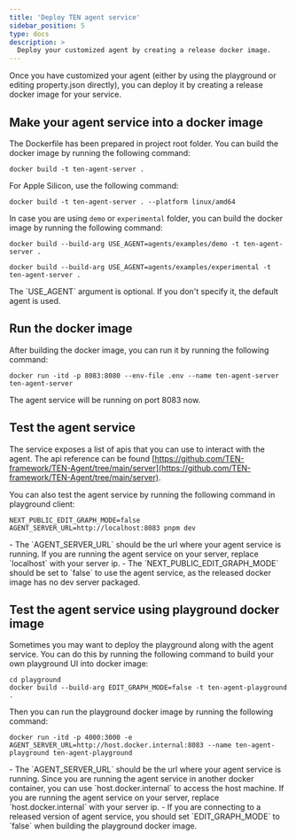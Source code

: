 ```yaml
---
title: 'Deploy TEN agent service'
sidebar_position: 5
type: docs
description: >
  Deploy your customized agent by creating a release docker image.
---
```


Once you have customized your agent (either by using the playground or editing property.json directly), you can deploy it by creating a release docker image for your service.

## Make your agent service into a docker image

The Dockerfile has been prepared in project root folder. You can build the docker image by running the following command:

```shell
docker build -t ten-agent-server .
```

For Apple Silicon, use the following command:

```shell
docker build -t ten-agent-server . --platform linux/amd64
```

In case you are using `demo` or `experimental` folder, you can build the docker image by running the following command:

```shell
docker build --build-arg USE_AGENT=agents/examples/demo -t ten-agent-server .
```

```shell
docker build --build-arg USE_AGENT=agents/examples/experimental -t ten-agent-server .
```

<Admonition type="info">
The `USE_AGENT` argument is optional. If you don't specify it, the default agent is used.
</Admonition>

## Run the docker image

After building the docker image, you can run it by running the following command:

```shell
docker run -itd -p 8083:8080 --env-file .env --name ten-agent-server ten-agent-server
```

The agent service will be running on port 8083 now.

## Test the agent service

The service exposes a list of apis that you can use to interact with the agent. The api reference can be found [https://github.com/TEN-framework/TEN-Agent/tree/main/server](https://github.com/TEN-framework/TEN-Agent/tree/main/server).

You can also test the agent service by running the following command in playground client:

```shell
NEXT_PUBLIC_EDIT_GRAPH_MODE=false AGENT_SERVER_URL=http://localhost:8083 pnpm dev
```

<Admonition type="info">
- The `AGENT_SERVER_URL` should be the url where your agent service is running. If you are running the agent service on your server, replace `localhost` with your server ip.
- The `NEXT_PUBLIC_EDIT_GRAPH_MODE` should be set to `false` to use the agent service, as the released docker image has no dev server packaged.
</ Admonition>

## Test the agent service using playground docker image

Sometimes you may want to deploy the playground along with the agent service. You can do this by running the following command to build your own playground UI into docker image:

```shell
cd playground
docker build --build-arg EDIT_GRAPH_MODE=false -t ten-agent-playground .
```

Then you can run the playground docker image by running the following command:

```shell
docker run -itd -p 4000:3000 -e AGENT_SERVER_URL=http://host.docker.internal:8083 --name ten-agent-playground ten-agent-playground
```

<Admonition type="info">
- The `AGENT_SERVER_URL` should be the url where your agent service is running. Since you are running the agent service in another docker container, you can use `host.docker.internal` to access the host machine. If you are running the agent service on your server, replace `host.docker.internal` with your server ip.
- If you are connecting to a released version of agent service, you should set `EDIT_GRAPH_MODE` to `false` when building the playground docker image.
</Admonition>